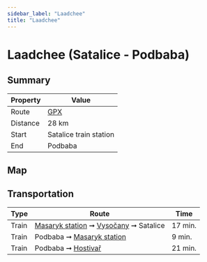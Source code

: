 ```yaml
---
sidebar_label: "Laadchee"
title: "Laadchee"
---
```


# Laadchee (Satalice - Podbaba)

## Summary

| Property | Value |
| --- | --- |
| Route | [GPX](/gpx/prague-trails-laadchee.gpx) &nbsp; <TrailRouteLink id="laadchee"></TrailRouteLink> |
| Distance | 28 km |
| Start | Satalice train station |
| End | Podbaba |

## Map

<GarminEmbeddedCourse id="211106575"></GarminEmbeddedCourse>

## Transportation

| Type | Route | Time |
| --- | --- | --- |
| Train | [Masaryk station](https://www.seznam.cz/jizdnirady/pubt%3A15212549%3A9hC5MxXxXd-%3Epubt%3A15212577%3A9hXbZxYHLT?o=528&t=0 "See timetable") ➞ [Vysočany](https://www.seznam.cz/jizdnirady/pubt%3A15698647%3A9hMJrxY2Pv-%3Epubt%3A15212577%3A9hXbZxYHLV?o=528&t=0 "See timetable") ➞ Satalice | 17 min. |
| Train | Podbaba ➞ [Masaryk station](https://www.seznam.cz/jizdnirady/pubt%3A15697242%3A9gx3KxY2VF-%3Epubt%3A15212549%3A9hC5MxXxXb?o=528&t=0 "See timetable") | 9 min. |
| Train | Podbaba ➞ [Hostivař](https://www.seznam.cz/jizdnirady/pubt%3A15697242%3A9gx3LxY2VH-%3Epubt%3A15212564%3A9hSeoxXnZd?o=528&t=0 "See timetable")  | 21 min. |
